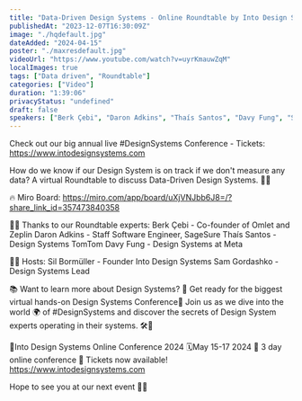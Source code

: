 ```yaml
---
title: "Data-Driven Design Systems - Online Roundtable by Into Design Systems"
publishedAt: "2023-12-07T16:30:09Z"
image: "./hqdefault.jpg"
dateAdded: "2024-04-15"
poster: "./maxresdefault.jpg"
videoUrl: "https://www.youtube.com/watch?v=uyrKmauwZqM"
localImages: true
tags: ["Data driven", "Roundtable"]
categories: ["Video"]
duration: "1:39:06"
privacyStatus: "undefined"
draft: false
speakers: ["Berk Çebi", "Daron Adkins", "Thaís Santos", "Davy Fung", "Sil Bormüller", "Sam Gordashko"]
---
```

Check out our big annual live #DesignSystems Conference - Tickets: https://www.intodesignsystems.com

How do we know if our Design System is on track if we don't measure any data? A virtual Roundtable to discuss Data-Driven Design Systems. 🎨📐

🔥 Miro Board: https://miro.com/app/board/uXjVNJbb6J8=/?share_link_id=357473840358

🙏🏼 Thanks to our Roundtable experts:
Berk Çebi - Co-founder of Omlet and Zeplin
Daron Adkins - Staff Software Engineer, SageSure
Thaís Santos - Design Systems TomTom
Davy Fung - Design Systems at Meta

👋🏻 Hosts:
Sil Bormüller - Founder Into Design Systems
Sam Gordashko - Design Systems Lead

📚 Want to learn more about Design Systems?
🌟 Get ready for the biggest virtual hands-on Design Systems Conference🌟
Join us as we dive into the world 🌍 of #DesignSystems and discover the secrets of Design System experts operating in their systems. 🛠️🎨

📐Into Design Systems Online Conference 2024
🗓️May 15-17 2024
🚀 3 day online conference
🎫 Tickets now available! 
https://www.intodesignsystems.com

Hope to see you at our next event 🙌🏻
